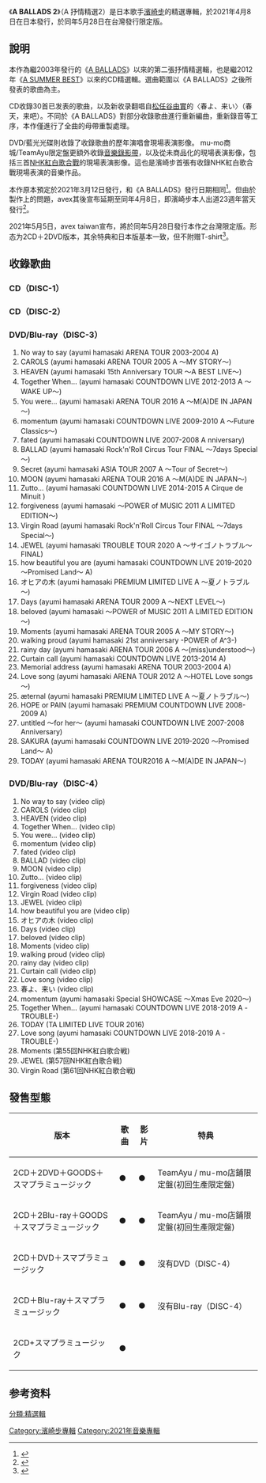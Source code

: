 {{Infobox Album | <!-- See Wikipedia:WikiProject_Albums -->
| Name           = A<!-- 注释出：[[File:Ayumi_Hamasaki_Logo.png|20px]] --> BALLADS 2<br /><small><!-- 注释出：[[File:Ayumi_Hamasaki_Logo.png|15px]] --> 抒情精選2</small>
| Cover          = 
| Type           = [[精選輯|精選輯]]
| Artist         = [[濱崎步|濱崎步]]
| Released       = {{flagicon|Japan}} 2021年4月8日<br>{{flagicon|Taiwan}} 2021年5月28日
| Recorded       = 
| Genre          = [[日本流行音樂|日本流行音樂]]
| Length         = 
| Label          = [[avex_trax|avex trax]]
| Producer       = 松浦勝人
| Reviews        = 
| Chart position = 
| Certification  = 
| Last album     = [[A_BEST|A BEST -15th Anniversary Edition-]]<br />（2016年）
| This album     = '''A BALLADS 2'''<br />（2021年）
| Next album     = 
| Misc           = 
}}

《'''A BALLADS 2'''》（A 抒情精選2）是日本歌手[[濱崎步|濱崎步]]的精選專輯，於2021年4月8日在日本發行，於同年5月28日在台灣發行限定版。

== 說明 ==
本作為繼2003年發行的《[[A_BALLADS|A BALLADS]]》以來的第二張抒情精選輯，也是繼2012年《[[A_SUMMER_BEST|A SUMMER BEST]]》以來的CD精選輯。選曲範圍以《A BALLADS》之後所發表的歌曲為主。

CD收錄30首已发表的歌曲，以及新收录翻唱自[[松任谷由實|松任谷由實]]的〈春よ、来い〉（春天，来吧）。不同於《A BALLADS》對部分收錄歌曲進行重新編曲，重新錄音等工序，本作僅進行了全曲的母帶重製處理。

DVD/藍光光碟則收錄了收錄歌曲的歷年演唱會現場表演影像。 mu-mo商城/TeamAyu限定盤更額外收錄[[音樂錄影帶|音樂錄影帶]]，以及從未商品化的現場表演影像，包括三首[[NHK紅白歌合戰|NHK紅白歌合戰]]的現場表演影像。這也是濱崎步首張有收錄NHK紅白歌合戰現場表演的音樂作品。

本作原本預定於2021年3月12日發行，和《A BALLADS》發行日期相同<ref>{{cite web|script-title=ja:3月12日（金）、18年ぶりのバラード・ベストアルバム『A BALLADS 2』発売決定！！|url=https://avex.jp/ayu/news/detail.php?id=1088577|website=ayumi hamasaki official website|publisher=[[愛貝克思|avex]]|accessdate=2021-03-08|language=ja|date=2021-01-01|archive-date=2021-01-23|archive-url=https://web.archive.org/web/20210123171502/https://avex.jp/ayu/news/detail.php?id=1088577}}</ref>。但由於製作上的問題，avex其後宣布延期至同年4月8日，即濱崎步本人出道23週年當天發行<ref>{{cite web|script-title=ja:浜崎あゆみ『A BALLADS 2』発売日変更に関するお知らせ|url=https://avex.jp/ayu/news/detail.php?id=1089566|website=ayumi hamasaki official website|publisher=[[愛貝克思|avex]]|accessdate=2021-03-08|language=ja|date=2021-02-15|archive-date=2021-02-15|archive-url=https://web.archive.org/web/20210215101954/https://avex.jp/ayu/news/detail.php?id=1089566}}</ref>。

2021年5月5日，avex taiwan宣布，將於同年5月28日發行本作之台灣限定版。形态为2CD＋2DVD版本，其余特典和日本版基本一致，但不附赠T-shirt<ref>{{cite web|url=https://www.facebook.com/avextw/posts/10165302975985710 |language=zh-tw |title=【濱崎 步《A抒情精選 2》台壓情報公開】-avex taiwan 官方粉絲團 |publisher=avex.com.tw | date=2021-05-05|accessdate=2021-05-05 }}</ref>。

== 收錄歌曲 ==
=== CD（DISC-1） ===
{{tracklist
| headline = CD
| all_lyrics    = 濱崎步
| extra_column  = 編曲

| title1        = [[Memorial_address|No way to say]]
| note1         = 
| music1        = BOUNCEBACK	
| extra1        = HΛL
| length1       = 


| title2        = [[MY_STORY|CAROLS]]
| note2         = 
| music2        = 木下智哉	
| extra2        = CMJK
| length2       = 


| title3        = [[(miss)understood|HEAVEN]]
| note3         = 
| music3        = 菊池一仁	
| extra3        = 中野雄太 + KZB
| length3       = 


| title4        = [[Together_When...|Together When...]]
| note4         = 
| music4        = 多胡邦夫
| extra4        = CMJK
| length4       = 


| title5        = [[搖滾馬戲團|You were...]]
| note5         = 
| music5        = 原一博	
| extra5        = HΛL
| length5       = 


| title6        = [[Secret_(濱崎步專輯)|momentum]]
| note6         = 
| music6        = 湯汲哲也	
| extra6        = HΛL
| length6       = 


| title7        = [[原罪_(濱崎步專輯)|fated]]
| note7         = 
| music7        = 萩原慎太郎、松浦晃久	
| extra7        = CMJK
| length7       = 


| title8        = [[搖滾馬戲團|BALLAD]]
| note8         = 
| music8        = D・A・I	
| extra8        = 中野雄太
| length8       = 


| title9        = [[Secret_(濱崎步專輯)|Secret]]
| note9         = 
| music9        = 湯汲哲也	
| extra9        = HIKARI
| length9       = 


| title10       = [[愛曲集_(濱崎步專輯)|MOON]]
| note10        = 
| music10       = 星野靖彥	
| extra10       = 中野雄太
| length10      = 


| title11       = [[A_ONE_(濱崎步專輯)|Zutto...]]
| note11        = 
| music11       = 多胡邦夫	
| extra11       = 中野雄太
| length11      = 


| title12       = [[Memorial_address|forgiveness]]
| note12        = 
| music12       = CREA + D・A・I	
| extra12       = CMJK
| length12      = 


| title13       = [[愛曲集_(濱崎步專輯)|Virgin Road]]
| note13        = 
| music13       = 小室哲哉	
| extra13       = 中野雄太
| length13      = 


| title14       = [[Secret_(濱崎步專輯)|JEWEL]]
| note14        = 
| music14       = 湯汲哲也	
| extra14       = 小林信吾
| length14      = 


| title15       = [[how_beautiful_you_are|how beautiful you are]]
| note15        = 
| music15       = Timothy Wellard
| extra15       = 中野雄太
| length15      = 


| total_length    =
}}

=== CD（DISC-2） ===
{{tracklist
| headline = CD
| all_lyrics    = 濱崎步（翻唱曲〈春よ、来い〉作詞為松任谷由實）
| extra_column  = 編曲

| title1        = [[奧希亞之樹|オヒアの木]]
| note1         = 
| music1        = 菊池一仁
| extra1        = 中野雄太
| length1       = 


| title2        = [[新起步|Days]]
| note2         = 
| music2        = 多胡邦夫	
| extra2        = HΛL
| length2       = 


| title3        = [[5步曲|beloved]]
| note3         = 
| music3        = 星野靖彥	
| extra3        = 中野雄太
| length3       = 


| title4        = [[MY_STORY|Moments]]
| note4         = 
| music4        = 湯汲哲也	
| extra4        = HIKARI
| length4       = 


| title5        = [[MY_STORY|walking proud]]
| note5         = 
| music5        = 湯汲哲也	
| extra5        = HIKARI
| length5       = 


| title6        = [[(miss)understood|rainy day]]
| note6         = 
| music6        = GEO of SWEETBOX	
| extra6        = 中野雄太
| length6       = 


| title7        = [[新起步|Curtain call]]
| note7         = 
| music7        = 原一博	
| extra7        = 中野雄太
| length7       = 


| title8        = [[Memorial_address|Memorial address]]
| note8         = 
| music8        = 湯汲哲也	
| extra8        = tasuku
| length8       = 


| title9        = [[愛曲集_(濱崎步專輯)|Love song]]
| note9         = 
| music9        = 小室哲哉	
| extra9        = 中野雄太
| length9       = 


| title10       = [[TROUBLE_(濱崎步專輯)|æternal]]
| note10        = 
| music10       = 渡邊徹	
| extra10       = 清水武仁、佐藤厚
| length10      = 


| title11       = [[MY_STORY|HOPE or PAIN]]
| note11        = 
| music11       = 湯汲哲也	
| extra11       = CMJK
| length11      = 


| title12       = [[Mirrorcle_World|Life]]
| note12        = 
| music12       = 湯汲哲也
| extra12       = 中野雄太
| length12      = 


| title13       = [[原罪_(濱崎步專輯)|untitled ～for her～]]
| note13        = 
| music13       = 多胡邦夫	
| extra13       = 小林信吾
| length13      = 


| title14       = [[LOVE_again_(濱崎步專輯)|SAKURA]]
| note14        = 
| music14       = 多胡邦夫	
| extra14       = 中野雄太
| length14      = 


| title15       = [[M(A)DE_IN_JAPAN_(濱崎步專輯)|TODAY]]
| note15        = 
| music15       = Shun Ueno	
| extra15       = 佐藤厚、清水武仁
| length15      = 


| title16       = 春よ、来い
| note16        = 
| music16       = [[松任谷由實|松任谷由實]]
| extra16       = 中野雄太
| length16      = 

| total_length    = 
}}

=== DVD/Blu-ray（DISC-3） ===
# No way to say (ayumi hamasaki ARENA TOUR 2003-2004 A)
# CAROLS (ayumi hamasaki ARENA TOUR 2005 A ～MY STORY～)
# HEAVEN (ayumi hamasaki 15th Anniversary TOUR ～A BEST LIVE～)
# Together When... (ayumi hamasaki COUNTDOWN LIVE 2012-2013 A ～WAKE UP～)
# You were... (ayumi hamasaki ARENA TOUR 2016 A ～M(A)DE IN JAPAN～)
# momentum (ayumi hamasaki COUNTDOWN LIVE 2009-2010 A ～Future Classics～)
# fated (ayumi hamasaki COUNTDOWN LIVE 2007-2008 A nniversary)
# BALLAD (ayumi hamasaki Rock'n'Roll Circus Tour FINAL ～7days Special～)
# Secret (ayumi hamasaki ASIA TOUR 2007 A ～Tour of Secret～)
# MOON (ayumi hamasaki ARENA TOUR 2016 A ～M(A)DE IN JAPAN～)
# Zutto... (ayumi hamasaki COUNTDOWN LIVE 2014-2015 A Cirque de Minuit )
# forgiveness (ayumi hamasaki ～POWER of MUSIC 2011 A LIMITED EDITION～)
# Virgin Road (ayumi hamasaki Rock'n'Roll Circus Tour FINAL ～7days Special～)
# JEWEL (ayumi hamasaki TROUBLE TOUR 2020 A ～サイゴノトラブル～ FINAL)
# how beautiful you are (ayumi hamasaki COUNTDOWN LIVE 2019-2020 ～Promised Land～ A)
# オヒアの木 (ayumi hamasaki PREMIUM LIMITED LIVE A ～夏ノトラブル～)
# Days (ayumi hamasaki ARENA TOUR 2009 A ～NEXT LEVEL～)
# beloved (ayumi hamasaki ～POWER of MUSIC 2011 A LIMITED EDITION～)
# Moments (ayumi hamasaki ARENA TOUR 2005 A ～MY STORY～)
# walking proud (ayumi hamasaki 21st anniversary -POWER of A^3-)
# rainy day (ayumi hamasaki ARENA TOUR 2006 A ～(miss)understood～)
# Curtain call (ayumi hamasaki COUNTDOWN LIVE 2013-2014 A)
# Memorial address (ayumi hamasaki ARENA TOUR 2003-2004 A)
# Love song (ayumi hamasaki ARENA TOUR 2012 A ～HOTEL Love songs～)
# æternal (ayumi hamasaki PREMIUM LIMITED LIVE A ～夏ノトラブル～)
# HOPE or PAIN (ayumi hamasaki PREMIUM COUNTDOWN LIVE 2008-2009 A)
# untitled ～for her～ (ayumi hamasaki COUNTDOWN LIVE 2007-2008 Anniversary)
# SAKURA (ayumi hamasaki COUNTDOWN LIVE 2019-2020 ～Promised Land～ A)
# TODAY (ayumi hamasaki ARENA TOUR2016 A ～M(A)DE IN JAPAN～)

=== DVD/Blu-ray（DISC-4） ===

# No way to say (video clip)
# CAROLS (video clip)
# HEAVEN (video clip)
# Together When... (video clip)
# You were... (video clip)
# momentum (video clip)
# fated (video clip)
# BALLAD (video clip)
# MOON (video clip)
# Zutto... (video clip)
# forgiveness (video clip)
# Virgin Road (video clip)
# JEWEL (video clip)
# how beautiful you are (video clip)
# オヒアの木 (video clip)
# Days (video clip)
# beloved (video clip)
# Moments (video clip)
# walking proud (video clip)
# rainy day (video clip)
# Curtain call (video clip)
# Love song (video clip)
# 春よ、来い (video clip)
# momentum (ayumi hamasaki Special SHOWCASE ～Xmas Eve 2020～)
# Together When... (ayumi hamasaki COUNTDOWN LIVE 2018-2019 A -TROUBLE-)
# TODAY (TA LIMITED LIVE TOUR 2016)
# Love song (ayumi hamasaki COUNTDOWN LIVE 2018-2019 A -TROUBLE-)
# Moments (第55回NHK紅白歌合戦)
# JEWEL (第57回NHK紅白歌合戦)
# Virgin Road (第61回NHK紅白歌合戦)

== 發售型態 ==
{| class="wikitable" style="font-size:85%; "
!版本
! 歌曲 !! 影片 !! 特典
|-
|2CD＋2DVD＋GOODS＋スマプラミュージック
|●
|●
|TeamAyu / mu-mo店鋪限定盤(初回生產限定盤)
|-
|2CD＋2Blu-ray＋GOODS＋スマプラミュージック
|●
|●
|TeamAyu / mu-mo店鋪限定盤(初回生產限定盤)
|-
|2CD＋DVD＋スマプラミュージック
|●
|●
|沒有DVD（DISC-4）
|-
|2CD＋Blu-ray＋スマプラミュージック
|●
|●
|沒有Blu-ray（DISC-4）
|-
|2CD+スマプラミュージック
|●
|
|
|}

==参考资料==
{{refs}}

{{Ayumi Hamasaki albums}}

[[Category:濱崎步專輯|Category:濱崎步專輯]]
[[Category:2021年音樂專輯|Category:2021年音樂專輯]]
[[分類:精選輯|分類:精選輯]]